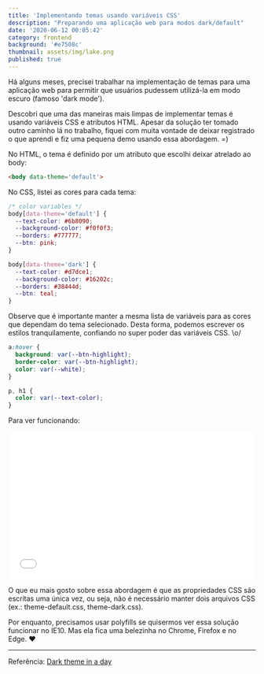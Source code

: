 ```yaml
---
title: 'Implementando temas usando variáveis CSS'
description: "Preparando uma aplicação web para modos dark/default"
date: '2020-06-12 00:05:42'
category: frontend
background: '#e7508c'
thumbnail: assets/img/lake.png
published: true
---
```


<p>Há alguns meses, precisei trabalhar na implementação de temas para uma aplicação web para permitir que usuários pudessem utilizá-la em modo escuro (famoso 'dark mode').</p>

<p>Descobri que uma das maneiras mais limpas de implementar temas é usando variáveis CSS e atributos HTML. Apesar da solução ter tomado outro caminho lá no trabalho, fiquei com muita vontade de deixar registrado o que aprendi e fiz uma pequena demo usando essa abordagem. =)</p>

<p>No HTML, o tema é definido por um atributo que escolhi deixar atrelado ao body:</p>

```html
<body data-theme='default'>
```

<p>No CSS, listei as cores para cada tema:</p>

```css
/* color variables */
body[data-theme='default'] {
  --text-color: #6b8090;
  --background-color: #f0f0f3;
  --borders: #777777;
  --btn: pink;
}

body[data-theme='dark'] {
  --text-color: #d7dce1;
  --background-color: #16202c;
  --borders: #38444d;
  --btn: teal;
}
```

<p>Observe que é importante manter a mesma lista de variáveis para as cores que dependam do tema selecionado. Desta forma, podemos escrever os estilos tranquilamente, confiando no super poder das variáveis CSS. \o/</p>

```css
a:hover {
  background: var(--btn-highlight);
  border-color: var(--btn-highlight);
  color: var(--white);
}

p, h1 {
  color: var(--text-color);
}
```

<p>Para ver funcionando:</p>

<iframe width="100%" height="300" src="//jsfiddle.net/mileine/vambtxy7/65/embedded/result/dark/" allowfullscreen="allowfullscreen" allowpaymentrequest frameborder="0"></iframe>

<p>O que eu mais gosto sobre essa abordagem é que as propriedades CSS são escritas uma única vez, ou seja, não é necessário manter dois arquivos CSS (ex.: theme-default.css, theme-dark.css).</p>

<p>Por enquanto, precisamos usar polyfills se quisermos ver essa solução funcionar no IE10. Mas ela fica uma belezinha no Chrome, Firefox e no Edge. ❤ </p>

<hr/>

<p>Referência: <a href="https://medium.com/@mwichary/dark-theme-in-a-day-3518dde2955a">Dark theme in a day</a></p>